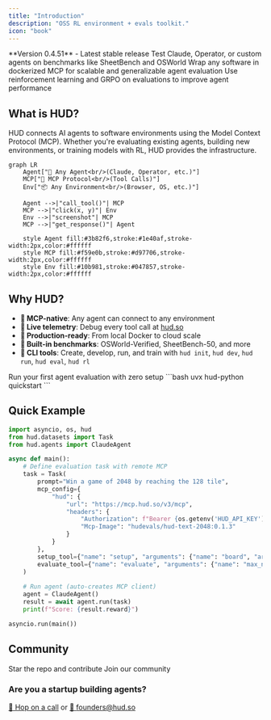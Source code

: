 ```yaml
---
title: "Introduction"
description: "OSS RL environment + evals toolkit."
icon: "book"
---
```


<Note>
**Version 0.4.51** - Latest stable release
</Note>

<CardGroup cols={3}>
<Card title="I want to evaluate agents" icon="robot" href="/evaluate-agents/create-agents">
  Test Claude, Operator, or custom agents on benchmarks like SheetBench and OSWorld
</Card>

<Card title="I want to build environments" icon="cube" href="/build-environments">
  Wrap any software in dockerized MCP for scalable and generalizable agent evaluation
</Card>

<Card title="I want to train agents" icon="brain" href="/train-agents/quickstart">
  Use reinforcement learning and GRPO on evaluations to improve agent performance
</Card>
</CardGroup>

## What is HUD?

HUD connects AI agents to software environments using the Model Context Protocol (MCP). Whether you're evaluating existing agents, building new environments, or training models with RL, HUD provides the infrastructure.

```mermaid
graph LR
    Agent["🤖 Any Agent<br/>(Claude, Operator, etc.)"]
    MCP["🔌 MCP Protocol<br/>(Tool Calls)"]
    Env["📦 Any Environment<br/>(Browser, OS, etc.)"]
    
    Agent -->|"call_tool()"| MCP
    MCP -->|"click(x, y)"| Env
    Env -->|"screenshot"| MCP
    MCP -->|"get_response()"| Agent
    
    style Agent fill:#3b82f6,stroke:#1e40af,stroke-width:2px,color:#ffffff
    style MCP fill:#f59e0b,stroke:#d97706,stroke-width:2px,color:#ffffff
    style Env fill:#10b981,stroke:#047857,stroke-width:2px,color:#ffffff
```

## Why HUD?

- **🔌 MCP-native**: Any agent can connect to any environment
- **📡 Live telemetry**: Debug every tool call at [hud.so](https://hud.so)
- **🚀 Production-ready**: From local Docker to cloud scale
- **🎯 Built-in benchmarks**: OSWorld-Verified, SheetBench-50, and more
 - **🔧 CLI tools**: Create, develop, run, and train with `hud init`, `hud dev`, `hud run`, `hud eval`, `hud rl`

<CardGroup cols={2}>
<Card title="3-minute quickstart" icon="bolt" href="/quickstart">
  Run your first agent evaluation with zero setup
</Card>

<Card title="Clone starter project" icon="code-branch">
  ```bash
  uvx hud-python quickstart
  ```
</Card>
</CardGroup>



## Quick Example

```python
import asyncio, os, hud
from hud.datasets import Task
from hud.agents import ClaudeAgent

async def main():
    # Define evaluation task with remote MCP
    task = Task(
        prompt="Win a game of 2048 by reaching the 128 tile",
        mcp_config={
            "hud": {
                "url": "https://mcp.hud.so/v3/mcp",
                "headers": {
                    "Authorization": f"Bearer {os.getenv('HUD_API_KEY')}",
                    "Mcp-Image": "hudevals/hud-text-2048:0.1.3"
                }
            }
        },
        setup_tool={"name": "setup", "arguments": {"name": "board", "arguments": { "board_size": 4}}},
        evaluate_tool={"name": "evaluate", "arguments": {"name": "max_number", "arguments": {"target": 64}}}
    )
    
    # Run agent (auto-creates MCP client)
    agent = ClaudeAgent()
    result = await agent.run(task)
    print(f"Score: {result.reward}")

asyncio.run(main())
```

## Community

<CardGroup cols={2}>
<Card title="GitHub" icon="github" href="https://github.com/hud-evals/hud-python">
  Star the repo and contribute
</Card>

<Card title="Discord" icon="discord" href="https://discord.gg/wkjtmHYYjm">
  Join our community
</Card>
</CardGroup>

### Are you a startup building agents?

[📅 Hop on a call](https://cal.com/jay-ram-z6st6w/demo) or [📧 founders@hud.so](mailto:founders@hud.so)


